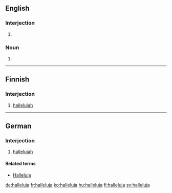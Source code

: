{{also|Halleluja}}
==English==

===Interjection===
{{en-interj}}

# {{alternative spelling of|hallelujah}}

===Noun===
{{en-noun}}

# {{alternative spelling of|hallelujah}}

----

==Finnish==

===Interjection===
{{fi-int}}

# [[hallelujah]]

----

==German==

===Interjection===
{{infl|de|interjection}}

# [[hallelujah]]

====Related terms====
* [[Halleluja#German|Halleluja]]

[[de:halleluja]]
[[fr:halleluja]]
[[ko:halleluja]]
[[hu:halleluja]]
[[fi:halleluja]]
[[sv:halleluja]]
